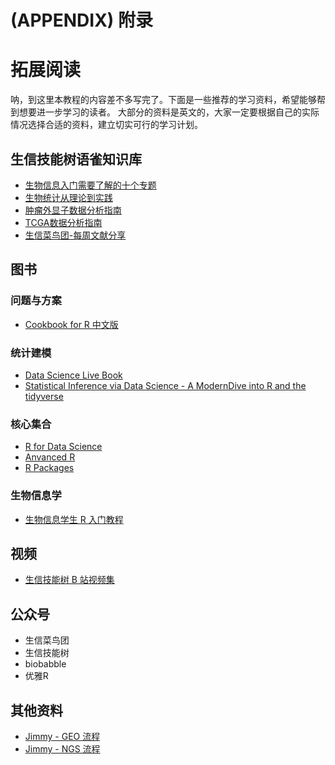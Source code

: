 \cleardoublepage 

# (APPENDIX) 附录 {-}

# 拓展阅读 {#expand-reading}

呐，到这里本教程的内容差不多写完了。下面是一些推荐的学习资料，希望能够帮到想要进一步学习的读者。
大部分的资料是英文的，大家一定要根据自己的实际情况选择合适的资料，建立切实可行的学习计划。

## 生信技能树语雀知识库

- [生物信息入门需要了解的十个专题](https://www.yuque.com/biotrainee/org3dm)
- [生物统计从理论到实践](https://www.yuque.com/biotrainee/biostat)
- [肿瘤外显子数据分析指南](https://www.yuque.com/biotrainee/wes)
- [TCGA数据分析指南](https://www.yuque.com/biotrainee/tcga)
- [生信菜鸟团-每周文献分享](https://www.yuque.com/biotrainee/weeklypaper)

## 图书

### 问题与方案

- [Cookbook for R 中文版](https://openbiox.github.io/Cookbook-for-R-Chinese/)

### 统计建模

- [Data Science Live Book](https://livebook.datascienceheroes.com/)
- [Statistical Inference via Data Science - A ModernDive into R and the tidyverse](https://moderndive.com/)

### 核心集合

- [R for Data Science](https://r4ds.had.co.nz/)
- [Anvanced R](https://adv-r.hadley.nz/)
- [R Packages](https://r-pkgs.org/)

### 生物信息学

- [生物信息学生 R 入门教程](http://qiubio.com/new/book/)

## 视频

- [生信技能树 B 站视频集](https://space.bilibili.com/338686099)

## 公众号

- 生信菜鸟团
- 生信技能树
- biobabble
- 优雅R

## 其他资料

- [Jimmy - GEO 流程](https://github.com/jmzeng1314/GEO)
- [Jimmy - NGS 流程](https://github.com/jmzeng1314/NGS-pipeline)
